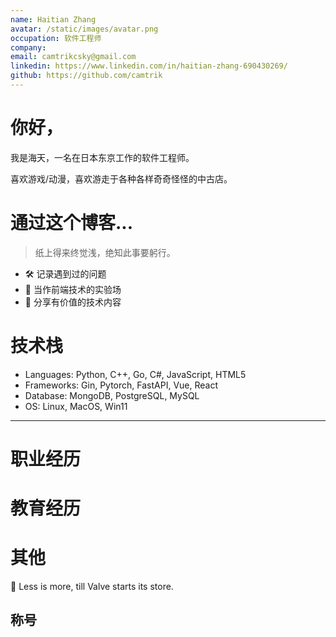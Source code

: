```yaml
---
name: Haitian Zhang
avatar: /static/images/avatar.png
occupation: 软件工程师
company:
email: camtrikcsky@gmail.com
linkedin: https://www.linkedin.com/in/haitian-zhang-690430269/
github: https://github.com/camtrik
---
```


# 你好，<JumpingCat />

我是海天，一名在日本东京工作的软件工程师。

喜欢游戏/动漫，喜欢游走于各种各样奇奇怪怪的中古店。

#

# 通过这个博客...

> 纸上得来终觉浅，绝知此事要躬行。

- 🛠️ 记录遇到过的问题
- 🧪 当作前端技术的实验场
- 📘 分享有价值的技术内容

# 技术栈

- Languages: Python, C++, Go, C#, JavaScript, HTML5
- Frameworks: Gin, Pytorch, FastAPI, Vue, React
- Database: MongoDB, PostgreSQL, MySQL
- OS: Linux, MacOS, Win11

---

# 职业经历

<div className="not-prose">
  <CareerTimeline />
</div>

# 教育经历

<div className="not-prose">
  <EducationTimeline />
</div>

# 其他

<div className="not-prose">
  <GamingViewProfile />
</div>
📖 Less is more, till Valve starts its store.

## 称号

<div className="not-prose">
  <GameAchievements />
</div>
